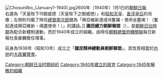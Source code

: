 {{Unreferenced|time=2021-09-26T05:55:39+00:00}}
[[File:ChosunIlbo_(January1-1940).jpg|thumb]]2600年（1940年）1月1日的[[朝鮮日報|朝鮮日報]]<br>
右邊為「天皇陛下의御威德（天皇陛下之御威徳）」和[[昭和天皇|昭和天皇]]、[[香淳皇后|香淳皇后]]的肖像；左側則刊載了時任[[朝鮮總督|總督]][[南次郎|南次郎]]題為「興亞維新達成에奮躍・使命을盡竭！（奮起達成興亞維新・竭盡使命！）」的講話。]]
'''國民總力朝鮮聯盟'''（{{jpn|j=国民総力朝鮮連盟|kyu=國民總力朝鮮聯盟|hg=こくみんそうりょくちょうせんれんめい}}），是[[朝鮮日佔時期|朝鮮日佔時期]]為配合新體制運動，而於1940年成立的組織，由時任[[朝鮮總督府|朝鮮總督府]][[機關報|機關報]]每日新報社長崔麟擔任理事。

前身為1938年（昭和13年）成立之「'''國民精神總動員朝鮮聯盟'''」，其性質相當於[[內地_(大日本帝國)|内地]]的[[大政翼贊會|大政翼贊會]]。

{{大日本帝國的新體制運動團體}}
[[Category:朝鲜日治时期组织|Category:朝鲜日治时期组织]]
[[Category:1940年建立的政党|Category:1940年建立的政党]]
[[Category:1945年解散的組織|Category:1945年解散的組織]]